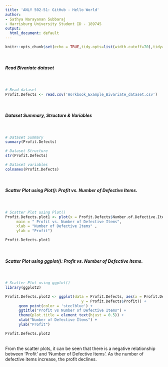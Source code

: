 ```yaml
---
title: 'ANLY 502-51: GitHub - Hello World'
author:
- Sathya Narayanan Subbaraj
- Harrisburg University Student ID - 189745
output:
  html_document: default
---
```


```r
knitr::opts_chunk$set(echo = TRUE,tidy.opts=list(width.cutoff=70),tidy=TRUE, warning = FALSE)

```
<br>

##### Read Bivariate dataset
<br>
```r
# Read dataset 
Profit.Defects <- read.csv('Workbook_Example_Bivariate_dataset.csv')
```
<br>

##### Dataset Summary, Structure & Variables
<br>
```r
# Dataset Summary
summary(Profit.Defects)

# Dataset Structure
str(Profit.Defects)

# Dataset variables
colnames(Profit.Defects)

```
<br>

##### Scatter Plot using Plot(): Profit vs. Number of Defective Items.
<br>
```r
# Scatter Plot using Plot()
Profit.Defects.plot1 <- plot(x = Profit.Defects$Number.of.Defective.Items, y = Profit.Defects$Profit, type = "p", 
     main = " Profit vs. Number of Defective Items", 
     xlab = "Number of Defective Items" , 
     ylab = "Profit")

Profit.Defects.plot1

```
<br>

##### Scatter Plot using ggplot(): Profit vs. Number of Defective Items.
<br>
```r
# Scatter Plot using ggplot()
library(ggplot2)

Profit.Defects.plot2 <- ggplot(data = Profit.Defects, aes(x = Profit.Defects$Number.of.Defective.Items, 
                                  y = Profit.Defects$Profit)) +
      geom_point(color = 'steelblue') +
      ggtitle("Profit vs Number of Defective Items") +
      theme(plot.title = element_text(hjust = 0.5)) +
      xlab("Number of Defective Items") +
      ylab("Profit")

Profit.Defects.plot2

```
<br>
From the scatter plots, it can be seen that there is a negative relationship between 'Profit' and 'Number of Defective Items'. As the number of defective items increase, the profit declines.
<br>
<br>


